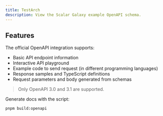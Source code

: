 ```yaml
---
title: TestArch
description: View the Scalar Galaxy example OpenAPI schema.
---
```


## Features

The official OpenAPI integration supports:

- Basic API endpoint information
- Interactive API playground
- Example code to send request (in different programming languages)
- Response samples and TypeScript definitions
- Request parameters and body generated from schemas

> Only OpenAPI 3.0 and 3.1 are supported.

Generate docs with the script:

```bash
pnpm build:openapi
```